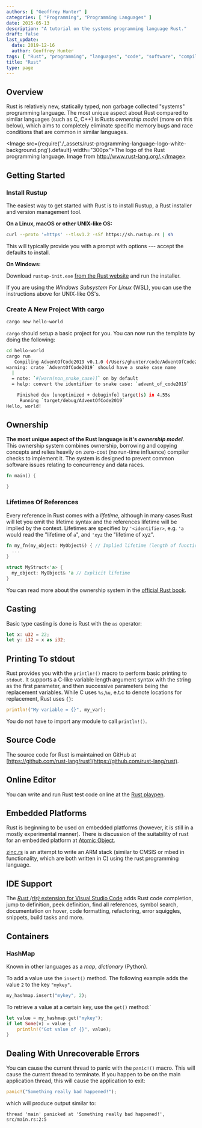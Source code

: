```yaml
---
authors: [ "Geoffrey Hunter" ]
categories: [ "Programming", "Programming Languages" ]
date: 2015-05-13
description: "A tutorial on the systems programming language Rust."
draft: false
last_update:
  date: 2019-12-16
  author: Geoffrey Hunter
tags: [ "Rust", "programming", "languages", "code", "software", "compiled", "panic", "containers", "HashMap", "hash", "maps", "dictionaries", "Rustup", "cargo", "ownership", "casting", "stdout", "IDEs" ]
title: "Rust"
type: page
---
```


## Overview

Rust is relatively new, statically typed, non garbage collected "systems" programming language. The most unique aspect about Rust compared to similar languages (such as C, C++) is Rusts _ownership model_ (more on this below), which aims to completely eliminate specific memory bugs and race conditions that are common in similar languages.

<Image src={require('./_assets/rust-programming-language-logo-white-background.png').default} width="300px">The logo of the Rust programming language. Image from http://www.rust-lang.org/.</Image>

## Getting Started

### Install Rustup

The easiest way to get started with Rust is to install Rustup, a Rust installer and version management tool.

**On a Linux, macOS or other UNIX-like OS:**

```sh
curl --proto '=https' --tlsv1.2 -sSf https://sh.rustup.rs | sh
```

This will typically provide you with a prompt with options --- accept the defaults to install.

**On Windows:**

Download `rustup-init.exe` [from the Rust website](https://www.rust-lang.org/tools/install) and run the installer.

If you are using the _Windows Subsystem For Linux_ (WSL), you can use the instructions above for UNIX-like OS's.

### Create A New Project With cargo

```sh
cargo new hello-world
```

`cargo` should setup a basic project for you. You can now run the template by doing the following:

```sh
cd hello-world
cargo run
   Compiling AdventOfCode2019 v0.1.0 (/Users/ghunter/code/AdventOfCode2019)
warning: crate `AdventOfCode2019` should have a snake case name
  |
  = note: `#[warn(non_snake_case)]` on by default
  = help: convert the identifier to snake case: `advent_of_code2019`

    Finished dev [unoptimized + debuginfo] target(s) in 4.55s
     Running `target/debug/AdventOfCode2019`
Hello, world!
```

## Ownership

**The most unique aspect of the Rust language is it's _ownership model_**. This ownership system combines ownership, borrowing and copying concepts and relies heavily on zero-cost (no run-time influence) compiler checks to implement it. The system is designed to prevent common software issues relating to concurrency and data races.

```rust
fn main() {

}
```

### Lifetimes Of References

Every reference in Rust comes with a _lifetime_, although in many cases Rust will let you omit the lifetime syntax and the references lifetime will be implied by the context. Lifetimes are specified by `'<identifier>`, e.g. `'a` would read the "lifetime of `a`", and `'xyz` the "lifetime of xyz".

```rust
fn my_fn(my_object: MyObject&) { // Implied lifetime (length of function)
  ...
}

struct MyStruct<'a> {
  my_object: MyObject& 'a // Explicit lifetime
}
```

You can read more about the ownership system in the [official Rust book](https://doc.rust-lang.org/book/ownership.html).

## Casting

Basic type casting is done is Rust with the `as` operator:

```rust
let x: u32 = 22;
let y: i32 = x as i32;
```

## Printing To stdout

Rust provides you with the `println!()` macro to perform basic printing to `stdout`. It supports a C-like variable length argument syntax with the string as the first parameter, and then successive parameters being the replacement variables. While C uses `%s`,`%u`, e.t.c to denote locations for replacement, Rust uses `{}`:

```rust
println!("My variable = {}", my_var);
```

You do not have to import any module to call `println!()`.

## Source Code

The source code for Rust is maintained on GitHub at [https://github.com/rust-lang/rust](https://github.com/rust-lang/rust).

## Online Editor

You can write and run Rust test code online at the [Rust playpen](https://play.rust-lang.org/).

## Embedded Platforms

Rust is beginning to be used on embedded platforms (however, it is still in a mostly experimental manner). There is discussion of the suitability of rust for an embedded platform at [Atomic Object](http://spin.atomicobject.com/2015/02/20/rust-language-c-embedded/).

[zinc.rs](http://zinc.rs/) is an attempt to write an ARM stack (similar to CMSIS or mbed in functionality, which are both written in C) using the rust programming language.

## IDE Support

The [_Rust (rls)_ extension for Visual Studio Code](https://marketplace.visualstudio.com/items?itemName=rust-lang.rust) adds Rust code completion, jump to definition, peek definition, find all references, symbol search, documentation on hover, code formatting, refactoring, error squiggles, snippets, build tasks and more.

## Containers

### HashMap

Known in other languages as a _map_, _dictionary_ (Python).

To add a value use the `insert()` method. The following example adds the value `2` to the key `"mykey"`.

```rust
my_hashmap.insert("mykey", 2);
```

To retrieve a value at a certain key, use the `get()` method:`

```rust
let value = my_hashmap.get("mykey");
if let Some(v) = value {
    println!("Got value of {}", value);
}
```

## Dealing With Unrecoverable Errors

You can cause the current thread to panic with the `panic!()` macro. This will cause the current thread to terminate. If you happen to be on the main application thread, this will cause the application to exit:

```rust
panic!("Something really bad happened!");
```

which will produce output similar to:

```text
thread 'main' panicked at 'Something really bad happened!', src/main.rs:2:5
```